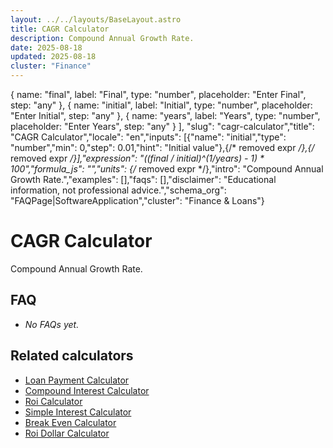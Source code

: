 ```yaml
---
layout: ../../layouts/BaseLayout.astro
title: CAGR Calculator
description: Compound Annual Growth Rate.
date: 2025-08-18
updated: 2025-08-18
cluster: "Finance"
---
```



  { name: "final", label: "Final", type: "number", placeholder: "Enter Final", step: "any" },
  { name: "initial", label: "Initial", type: "number", placeholder: "Enter Initial", step: "any" },
  { name: "years", label: "Years", type: "number", placeholder: "Enter Years", step: "any" }
],
"slug": "cagr-calculator","title": "CAGR Calculator","locale": "en","inputs": [{"name": "initial","type": "number","min": 0,"step": 0.01,"hint": "Initial value"},{/* removed expr */},{/* removed expr */}],"expression": "((final / initial)^(1/years) - 1) * 100","formula_js": "","units": {/* removed expr */},"intro": "Compound Annual Growth Rate.","examples": [],"faqs": [],"disclaimer": "Educational information, not professional advice.","schema_org": "FAQPage|SoftwareApplication","cluster": "Finance & Loans"}

# CAGR Calculator

Compound Annual Growth Rate.

<Calculator schema={schema} />

## FAQ

- _No FAQs yet._

## Related calculators
- [Loan Payment Calculator](/calculators/loan-payment-calculator/)
- [Compound Interest Calculator](/calculators/compound-interest-calculator/)
- [Roi Calculator](/calculators/roi-calculator/)
- [Simple Interest Calculator](/calculators/simple-interest-calculator/)
- [Break Even Calculator](/calculators/break-even-calculator/)
- [Roi Dollar Calculator](/calculators/roi-dollar-calculator/)
